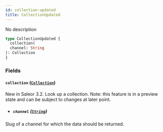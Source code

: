 ```yaml
---
id: collection-updated
title: CollectionUpdated
---
```



No description

```graphql
type CollectionUpdated {
  collection(
  channel: String
): Collection
}
```


### Fields

#### `collection` ([`Collection`](../../../developer/api-reference/objects/collection))

New in Saleor 3.2. Look up a collection. Note: this feature is in a preview state and can be subject to changes at later point.
- ##### `channel` ([`String`](../../../developer/api-reference/scalars/string))

Slug of a channel for which the data should be returned.




